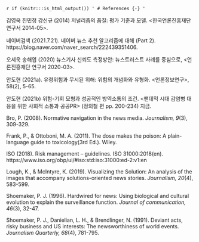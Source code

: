 `r if (knitr:::is_html_output()) '
# References {-}
'`

김영욱 진민정 강신규 (2014) 저널리즘의 품질: 평가 기준과 모델. <한국언론진흥재단 연구서 2014-05>.

네이버검색 (2021.7.21). 네이버 뉴스 추천 알고리즘에 대해 (Part 2). https://blog.naver.com/naver_search/222439351406.

오세욱 송해엽 (2020) 뉴스기사 신뢰도 측정방안: 뉴스트러스트 사례를 중심으로, <언론진흥재단 연구서 2020-03>.

안도현 (2021a). 유령위험과 무시된 위해: 위험의 개념화와 유형화. <언론정보연구>, 58(2), 5-65.

안도현 (2021b) 위험-기회 모형과 성공적인 방역소통의 조건. <팬데믹 시대 감염병 대응을 위한 사회적 소통과 공공PR> (정의철 편 pp. 200-234) 지금.


Bro, P. (2008). Normative navigation in the news media. _Journalism, 9_(3), 309-329.

Frank, P., & Ottoboni, M. A. (2011). The dose makes the poison: A plain-language guide to toxicology(3rd Ed.). Wiley.

ISO (2018). Risk management – guidelines. ISO 31000:2018(en). https://www.iso.org/obp/ui/#iso:std:iso:31000:ed-2:v1:en

Lough, K., & McIntyre, K. (2019). Visualizing the Solution: An analysis of the images that accompany solutions-oriented news stories. _Journalism, 20_(4), 583-599.

Shoemaker, P. J. (1996). Hardwired for news: Using biological and cultural evolution to explain the surveillance function. _Journal of communication, 46_(3), 32-47.

Shoemaker, P. J., Danielian, L. H., & Brendlinger, N. (1991). Deviant acts, risky business and US interests: The newsworthiness of world events. _Journalism Quarterly, 68_(4), 781-795.



